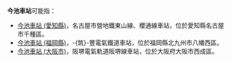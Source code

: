 {{NoteTA|G1=Transport
|T=zh-hans:今池站;zh-hk:今池站;zh-tw:今池車站;
|1=zh-hans:今池站;zh-hk:今池站;zh-tw:今池車站;
}}
'''今池車站'''可能指：

* [[今池車站_(愛知縣)|今池車站 (愛知縣)]]，名古屋市營地鐵東山線、櫻通線車站，位於愛知縣名古屋市千種區。
* [[今池車站_(福岡縣)|今池車站 (福岡縣)]]，-{筑}-豐電氣鐵道車站，位於福岡縣北九州市八幡西區。
* [[今池車站_(大阪市)|今池車站 (大阪市)]]，阪堺電氣軌道阪堺線車站，位於大阪府大阪市西成區。

{{disambig|Cat=四字車站名消歧義}}